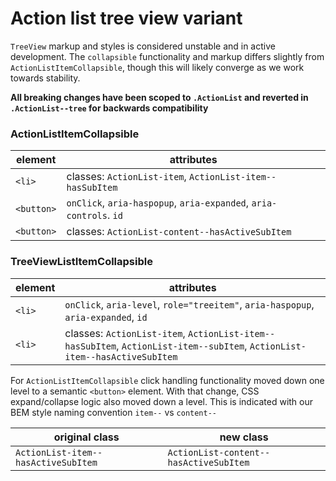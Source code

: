 
<Meta title="UI Patterns/ActionList/ActionTreeView/TreeViewListItemCollapsible/README" />

# Action list tree view variant

`TreeView` markup and styles is considered unstable and in active development. The `collapsible` functionality and markup differs slightly from `ActionListItemCollapsible`, though this will likely converge as we work towards stability.

**All breaking changes have been scoped to `.ActionList` and reverted in `.ActionList--tree` for backwards compatibility**

### ActionListItemCollapsible

| element    | attributes                                                         |
| ---------- | ------------------------------------------------------------------ |
| `<li>`     | classes: `ActionList-item`, `ActionList-item--hasSubItem`          |
| `<button>` | `onClick`, `aria-haspopup`, `aria-expanded`, `aria-controls`. `id` |
| `<button>` | classes: `ActionList-content--hasActiveSubItem`                    |

### TreeViewListItemCollapsible

| element | attributes                                                                                                                 |
| ------- | -------------------------------------------------------------------------------------------------------------------------- |
| `<li>`  | `onClick`, `aria-level`, `role="treeitem"`, `aria-haspopup`, `aria-expanded`, `id`                                         |
| `<li>`  | classes: `ActionList-item`, `ActionList-item--hasSubItem`, `ActionList-item--subItem`, `ActionList-item--hasActiveSubItem` |

For `ActionListItemCollapsible` click handling functionality moved down one level to a semantic `<button>` element. With that change, CSS expand/collapse logic also moved down a level. This is indicated with our BEM style naming convention `item--` vs `content--`

| original class | new class |
| -- | -- |
| `ActionList-item--hasActiveSubItem` | `ActionList-content--hasActiveSubItem` |
